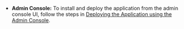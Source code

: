 * **Admin Console:** To install and deploy the application from the admin console UI, follow the steps in [Deploying the Application using the Admin Console](installing-app-setup).